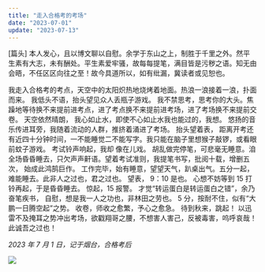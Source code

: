 ```yaml
---
title: "走入合格考的考场"
date: "2023-07-01"
update: "2023-07-13"
---
```


[篇头] 本人发心，且以博文聊以自慰。余学于东山之上，制胜于千里之外。然平生素有大志，未有酬处。平生素爱牢骚，故每每提笔，满目皆是污秽之语。知无由会晤，不任区区向往之至！故今具道所以，如有纰漏，冀读者或见恕也。

我走入合格考的考点，天空中的太阳炽热地烧烤着地面。热浪一浪接着一浪，扑面而来。 我低头不语，抬头望见众人丢瓶子游戏。
我不禁思考，思考你的大头。焦躁地等待换不来提前进考点，进了考点换不来提前进考场，进了考场换不来提前交卷。 天空依然晴朗，
我心如止水，即使不心如止水我也能过的，我想。 悠扬的音乐传进耳旁，我随着流动的人群，推挤着涌进了考场。 抬头望着表，
距离开考还有近四十分钟时间，一不能睡觉二不能写字。我只能在脑子里想猴子敲锣，或看眼前蚊子游戏。 考试铃声响起，我却
像在儿戏。 胡乱做完停笔，可悲毫无睡意。洎全场昏昏睡去，只欠声声鼾语。望着考试准则，我提笔书写，批阅十载，增删五次，
始成此鸿鹄巨作。 工作完毕，始有睡意，望望天气，趴桌出气。五分一起，难能睡去。此非人之过也，君之过也。 望表，
9：10 是也。 心想不妨等到 15 打铃再起，于是昏昏睡去。 惊起，15 报警。 才觉“转运蛋白是转运蛋白之错”，余乃奋笔疾书，
自慰，想是我一人之功也，非林田之劳也。 5 分，按耐不住，似有“大鹏一日腾空起”之势。 收卷，师收之愈繁，予心之愈急。
待到秋来，跳起！ 以迅雷不及掩耳之势冲出考场，欲戳翔哥之腰，不想害人害己，反被毒害，呜呼哀哉！ 此诚吾之过也！

_2023 年 7 月 1 日，记于烟台，合格考后_

<Image src="/static/ytyz-kd.jpg" desc="高考时的烟台一中大门，合格考时也一样" />
